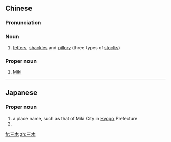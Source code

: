 ==Chinese==
{{zh-forms}}

===Pronunciation===
{{zh-pron
|m=sānmù,Sānmù
|c=saam1 muk6
|cat=n,pn
}}

===Noun===
{{zh-noun}}

# [[fetters]], [[shackles]] and [[pillory]] (three types of [[stocks]])

===Proper noun===
{{zh-proper noun}}

# [[Miki]] {{gloss|Japanese place name, surname}}

----

==Japanese==
{{ja-kanjitab|み|き|yomi=k}}

===Proper noun===
{{ja-pos|みき|proper}}

# a place name, such as that of Miki City in [[Hyogo]] Prefecture
# {{surname|lang=ja|sort=みき}}

[[fr:三木]]
[[zh:三木]]